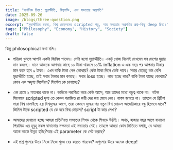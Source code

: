 ```yaml
---
title: "দার্শনিক চিন্তা: মুদ্রাস্ফীতি, বিশ্বশক্তি, এবং সভ্যতার অগ্রগতি"
date: 2025-09-26
image: /blogs/three-question.png
excerpt: "মুদ্রাস্ফীতির রহস্য, বিশ্ব মোড়লদের scripted গল্প, আর সভ্যতার অগ্রগতির প্রশ্ন—কিছু deep চিন্তা।"
tags: ["Philosophy", "Economy", "History", "Society"]
draft: false
---
```


কিছু philosophical কথা বলি।

- পত্রিকা খুললে আপনি একটা জিনিস পাবেন।  সেটা হলো মুদ্রাস্ফীতি। একটু খোজ নিলেই দেখবেন সব দেশের মুদ্রার মান কমছে। মানে আজকে আপনার কাছে ১০ টাকা থাকলে ১০% inflation এ এক বছর পর আপনার টাকার মান কমে হবে ৯ টাকা। এখন বাকি টাকা গেল কোথায়?  কেউ টাকা দিলে কেউ পাবে। সবার যেহেতু কম বেশি মুদ্রাস্ফীতি হচ্ছে,  তাই সবার টাকার মান কমছে। সবার loss হচ্ছে। লাভ হচ্ছে কার? বাকি টাকা যাচ্ছে কোথায়?কোন এক অদৃশ্য সিস্টেমে? সিস্টেম কে চালাচ্ছে?

- এক গ্রামে ২ মাতব্বর থাকে না। কাউকে পরাজিত করে কেউ আসে, আর তাদের মধ্যে বন্ধুত্ব থাকে না। নাটক সিনেমার scripted দৃশ্য তে কেবল পরাজিত রা জয়ী দের জয় মেনে নেয়। বাস্তব জগতে না। তাহলে যে ব্রিটিশ সারা বিশ্ব চালাইছে ২য় বিশ্বযুদ্ধের আগে, তারা কেমনে যুদ্ধের পর নতুন বিশ্ব মোড়ল আমেরিকারে বন্ধু হিসেবে মানে? জিনিস টাকে scripted যে কে হবে বিশ্ব মোড়ল? script টা কার লেখা?

- আমাদের দেখানো হচ্ছে আমরা প্রতিনিয়ত সভ্যতার শিখড় থেকে শিখড়ে উঠছি।  অথচ, হাজার বছর আগে বানানো পিরামিড এর হুবুহু নকল বানানোর সক্ষমতা এই সভ্যতার নেই। তাহলে আমরা কোন ভিত্তিতে বলছি, যে আমরা আস্তে আস্তে উন্নত হচ্ছি?আর এই parameter কে সেট করছে?

- এই প্রশ্ন গুলোর উত্তর নিজে নিজে খুজে বের করতে পারবেন? এগুলোর উত্তর অনেক deep!